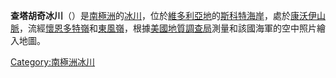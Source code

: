 {{Coord|76|34|S|160|42|E|source:GNIS|display=title}}

'''查塔胡奇冰川'''（{{lang-en|Chattahoochee Glacier}}）是[[南極洲|南極洲]]的[[冰川|冰川]]，位於[[維多利亞地|維多利亞地]]的[[斯科特海岸|斯科特海岸]]，處於[[康沃伊山脈|康沃伊山脈]]，流經[[懷恩多特嶺|懷恩多特嶺]]和[[東風嶺|東風嶺]]，根據[[美國地質調查局|美國地質調查局]]測量和該國海軍的空中照片繪入地圖。

{{DEFAULTSORT:Chattahoochee Glacier}}
[[Category:南極洲冰川|Category:南極洲冰川]]


{{ScottCoast-geo-stub}}